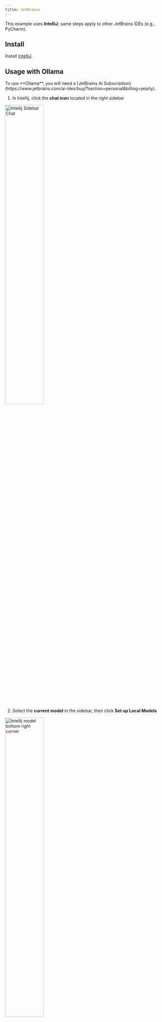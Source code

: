 ```yaml
---
title: JetBrains
---
```


<Note>This example uses **IntelliJ**; same steps apply to other JetBrains IDEs (e.g., PyCharm).</Note>

## Install

Install [IntelliJ](https://www.jetbrains.com/idea/).

## Usage with Ollama

<Note>
  To use **Ollama**,  you will need a [JetBrains AI Subscription](https://www.jetbrains.com/ai-ides/buy/?section=personal&billing=yearly).
</Note>

1. In Intellij, click the **chat icon** located in the right sidebar

<div style={{ display: 'flex', justifyContent: 'center' }}>
  <img 
    src="/images/intellij-chat-sidebar.png" 
    alt="Intellij Sidebar Chat"
    width="50%"
  />
</div>

2. Select the **current model** in the sidebar, then click **Set up Local Models**

<div style={{ display: 'flex', justifyContent: 'center' }}>
  <img 
    src="/images/intellij-current-model.png" 
    alt="Intellij model bottom right corner"
    width="50%"
  />
</div>

3. Under **Third Party AI Providers**, choose **Ollama**  
4. Confirm the **Host URL** is `http://localhost:11434`, then click **Ok**  
5. Once connected, select a model under **Local models by Ollama**

<div style={{ display: 'flex', justifyContent: 'center' }}>
  <img 
    src="/images/intellij-local-models.png" 
    alt="Zed star icon in bottom right corner"
    width="50%"
  />
</div>
